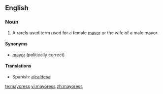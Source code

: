 ==English==

===Noun===
{{en-noun|mayoresses}}

#A rarely used term used for a female [[mayor]] or the wife of a male mayor.

====Synonyms====
*[[mayor]] (politically correct)

====Translations====
*Spanish: [[alcaldesa]] {{f}}

[[te:mayoress]]
[[vi:mayoress]]
[[zh:mayoress]]